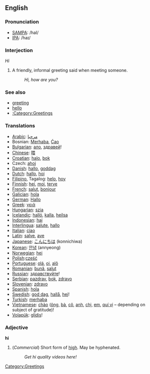 ==English==

===Pronunciation===
*[[w:SAMPA|SAMPA]]: /haI/
*[[w:IPA|IPA]]: /haɪ/

===Interjection===
''Hi''

# A friendly, informal greeting said when meeting someone.
#: ''Hi, how are you?''

=== See also ===
*[[greeting]]
*[[hello]]
*[[:Category:Greetings]]

=== Translations ===
*[[Arabic]]: [[مرحبا]]
*Bosnian: [[Merhaba]], [[Ciao|Ćao]]
*[[Bulgarian]]: [[ало]], [[здравей]]!
*[[Chinese]]: [[喂]]
*[[Croatian]]: [[halo]], [[bok]]
*Czech: [[ahoj]]
*[[Danish]]: [[hallo]], [[goddag]]
*[[Dutch]]: [[hallo]], [[hoi]]
*[[Filipino]], Tagalog: [[helo]], [[hoy]]
*[[Finnish]]: [[hei]], [[moi]], [[terve]]
*[[French]]: [[salut]], [[bonjour]]
*[[Galician]]: [[hola]]
*[[German]]: [[Hallo]]
*[[Greek]]: [[γειά]]
*[[Hungarian]]: [[szia]]
*[[Icelandic]]: [[halló]], [[kalla]], [[heilsa]]
*[[Indonesian]]: [[hai]]
*[[Interlingua]]: [[salute]], [[hallo]]
*[[Italian]]: [[ciao]]
*[[Latin]]: [[salve]], [[ave]]
*[[Japanese]]: [[こんにちは]] (konnichiwa)
*[[Korean]]: [[안녕]] (annyeong)
*[[Norwegian]]: [[hei]]
*[[Polish]]:[[cześć]]
*[[Portuguese]]: [[olá]], [[oi]], [[alô]]
*[[Romanian]]: [[bună]], [[salut]] 
*[[Russian]]: [[здравствуйте]]!
*[[Serbian]]: [[pazdrav]], [[bok]], [[zdravo]]
*[[Slovenian]]: [[zdravo]]
*[[Spanish]]: [[hola]]
*[[Swedish]]: [[god dag]], [[hallå]], [[hej]]!
*[[Turkish]]: [[merhaba]]
*[[Vietnamese]]: [[chào]] ([[ông]], [[bà#Vietnamese|bà]], [[cô#Vietnamese|cô]], [[anh#Vietnamese|anh]], [[chị]], [[em#Vietnamese|em]], [[quí vị]] &ndash; depending on subject of gratitude)!
*[[Volapük]]: [[glidis]]!

[[Category:Greetings]]

===Adjective===
'''hi'''

# (''Commercial'') Short form of [[high]].  May be hyphenated.
#: ''Get hi quality videos here!''